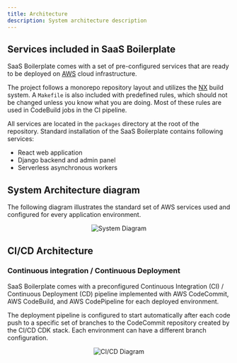```yaml
---
title: Architecture
description: System architecture description
---
```



## Services included in SaaS Boilerplate

SaaS Boilerplate comes with a set of pre-configured services that are ready to be deployed on
[AWS](https://aws.amazon.com/) cloud infrastructure.

The project follows a monorepo repository layout and utilizes the [NX](https://nx.dev/) build system. A `Makefile` is
also included with predefined rules, which should not be changed unless you know what you are doing. Most of these rules
are used in CodeBuild jobs in the CI pipeline.

All services are located in the `packages` directory at the root of the repository. Standard installation of the
SaaS Boilerplate contains following services:

- React web application
- Django backend and admin panel
- Serverless asynchronous workers

## System Architecture diagram

The following diagram illustrates the standard set of AWS services used and configured for every application environment.

<p align="center">
  <img src={useBaseUrl("img/system-diagram-v1.png")} alt="System Diagram" />
</p>

## CI/CD Architecture

### Continuous integration / Continuous Deployment

SaaS Boilerplate comes with a preconfigured Continuous Integration (CI) / Continuous Deployment (CD) pipeline
implemented with AWS CodeCommit, AWS CodeBuild, and AWS CodePipeline for each deployed environment.

The deployment pipeline is configured to start automatically after each code push to a specific set of branches to the
CodeCommit repository created by the CI/CD CDK stack. Each environment can have a different branch configuration.

<p align="center">
  <img src={useBaseUrl("img/cicd-diagram-v3.png")} alt="CI/CD Diagram" />
</p>
